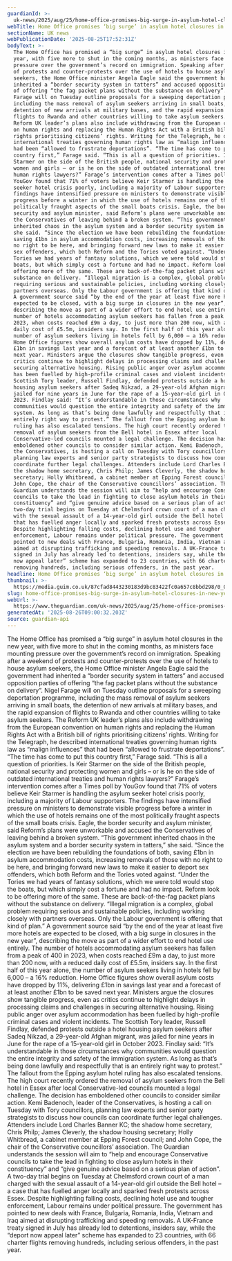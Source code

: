 ```yaml
---
guardianId: >-
  uk-news/2025/aug/25/home-office-promises-big-surge-in-asylum-hotel-closures-in-new-year
webTitle: Home Office promises ‘big surge’ in asylum hotel closures in new year
sectionName: UK news
webPublicationDate: '2025-08-25T17:52:31Z'
bodyText: >-
  The Home Office has promised a “big surge” in asylum hotel closures in the new
  year, with five more to shut in the coming months, as ministers face mounting
  pressure over the government’s record on immigration. Speaking after a weekend
  of protests and counter-protests over the use of hotels to house asylum
  seekers, the Home Office minister Angela Eagle said the government had
  inherited a “border security system in tatters” and accused opposition parties
  of offering “the fag packet plans without the substance on delivery”. Nigel
  Farage will on Tuesday outline proposals for a sweeping deportation programme,
  including the mass removal of asylum seekers arriving in small boats, the
  detention of new arrivals at military bases, and the rapid expansion of
  flights to Rwanda and other countries willing to take asylum seekers. The
  Reform UK leader’s plans also include withdrawing from the European convention
  on human rights and replacing the Human Rights Act with a British bill of
  rights prioritising citizens’ rights. Writing for the Telegraph, he described
  international treaties governing human rights law as “malign influences” that
  had been “allowed to frustrate deportations”. “The time has come to put this
  country first,” Farage said. “This is all a question of priorities. Is Keir
  Starmer on the side of the British people, national security and protecting
  women and girls – or is he on the side of outdated international treaties and
  human rights lawyers?” Farage’s intervention comes after a Times poll by
  YouGov found that 71% of voters believe Keir Starmer is handling the asylum
  seeker hotel crisis poorly, including a majority of Labour supporters. The
  findings have intensified pressure on ministers to demonstrate visible
  progress before a winter in which the use of hotels remains one of the most
  politically fraught aspects of the small boats crisis. Eagle, the border
  security and asylum minister, said Reform’s plans were unworkable and accused
  the Conservatives of leaving behind a broken system. “This government
  inherited chaos in the asylum system and a border security system in tatters,”
  she said. “Since the election we have been rebuilding the foundations of both,
  saving £1bn in asylum accommodation costs, increasing removals of those with
  no right to be here, and bringing forward new laws to make it easier to deport
  sex offenders, which both Reform and the Tories voted against. “Under the
  Tories we had years of fantasy solutions, which we were told would stop the
  boats, but which simply cost a fortune and had no impact. Reform look to be
  offering more of the same. These are back-of-the-fag packet plans without the
  substance on delivery. “Illegal migration is a complex, global problem
  requiring serious and sustainable policies, including working closely with
  partners overseas. Only the Labour government is offering that kind of plan.”
  A government source said “by the end of the year at least five more hotels are
  expected to be closed, with a big surge in closures in the new year”,
  describing the move as part of a wider effort to end hotel use entirely. The
  number of hotels accommodating asylum seekers has fallen from a peak of 400 in
  2023, when costs reached £9m a day, to just more than 200 now, with a reduced
  daily cost of £5.5m, insiders say. In the first half of this year alone, the
  number of asylum seekers living in hotels fell by 6,000 – a 16% reduction.
  Home Office figures show overall asylum costs have dropped by 11%, delivering
  £1bn in savings last year and a forecast of at least another £1bn to be saved
  next year. Ministers argue the closures show tangible progress, even as
  critics continue to highlight delays in processing claims and challenges in
  securing alternative housing. Rising public anger over asylum accommodation
  has been fuelled by high-profile criminal cases and violent incidents. The
  Scottish Tory leader, Russell Findlay, defended protests outside a hotel
  housing asylum seekers after Sadeq Nikzad, a 29-year-old Afghan migrant, was
  jailed for nine years in June for the rape of a 15-year-old girl in October
  2023. Findlay said: “It’s understandable in those circumstances why
  communities would question the entire integrity and safety of the immigration
  system. As long as that’s being done lawfully and respectfully that is an
  entirely right way to protest.” The fallout from the Epping asylum hotel
  ruling has also escalated tensions. The high court recently ordered the
  removal of asylum seekers from the Bell hotel in Essex after local
  Conservative-led councils mounted a legal challenge. The decision has
  emboldened other councils to consider similar action. Kemi Badenoch, leader of
  the Conservatives, is hosting a call on Tuesday with Tory councillors,
  planning law experts and senior party strategists to discuss how councils can
  coordinate further legal challenges. Attenders include Lord Charles Banner KC;
  the shadow home secretary, Chris Philp; James Cleverly, the shadow housing
  secretary; Holly Whitbread, a cabinet member at Epping Forest council; and
  John Cope, the chair of the Conservative councillors’ association. The
  Guardian understands the session will aim to “help and encourage Conservative
  councils to take the lead in fighting to close asylum hotels in their
  constituency” and “give genuine advice based on a serious plan of action”. A
  two-day trial begins on Tuesday at Chelmsford crown court of a man charged
  with the sexual assault of a 14-year-old girl outside the Bell hotel – a case
  that has fuelled anger locally and sparked fresh protests across Essex.
  Despite highlighting falling costs, declining hotel use and tougher
  enforcement, Labour remains under political pressure. The government has
  pointed to new deals with France, Bulgaria, Romania, India, Vietnam and Iraq
  aimed at disrupting trafficking and speeding removals. A UK-France treaty
  signed in July has already led to detentions, insiders say, while the “deport
  now appeal later” scheme has expanded to 23 countries, with 66 charter flights
  removing hundreds, including serious offenders, in the past year.
headline: Home Office promises ‘big surge’ in asylum hotel closures in new year
thumbnail: >-
  https://media.guim.co.uk/87cfad8443230183d9bc83422fc0a657c8bbd298/0_0_5002_4000/500.jpg
slug: home-office-promises-big-surge-in-asylum-hotel-closures-in-new-year
webUrl: >-
  https://www.theguardian.com/uk-news/2025/aug/25/home-office-promises-big-surge-in-asylum-hotel-closures-in-new-year
generatedAt: '2025-08-26T09:00:32.203Z'
source: guardian-api
---
```

The Home Office has promised a “big surge” in asylum hotel closures in the new year, with five more to shut in the coming months, as ministers face mounting pressure over the government’s record on immigration. Speaking after a weekend of protests and counter-protests over the use of hotels to house asylum seekers, the Home Office minister Angela Eagle said the government had inherited a “border security system in tatters” and accused opposition parties of offering “the fag packet plans without the substance on delivery”. Nigel Farage will on Tuesday outline proposals for a sweeping deportation programme, including the mass removal of asylum seekers arriving in small boats, the detention of new arrivals at military bases, and the rapid expansion of flights to Rwanda and other countries willing to take asylum seekers. The Reform UK leader’s plans also include withdrawing from the European convention on human rights and replacing the Human Rights Act with a British bill of rights prioritising citizens’ rights. Writing for the Telegraph, he described international treaties governing human rights law as “malign influences” that had been “allowed to frustrate deportations”. “The time has come to put this country first,” Farage said. “This is all a question of priorities. Is Keir Starmer on the side of the British people, national security and protecting women and girls – or is he on the side of outdated international treaties and human rights lawyers?” Farage’s intervention comes after a Times poll by YouGov found that 71% of voters believe Keir Starmer is handling the asylum seeker hotel crisis poorly, including a majority of Labour supporters. The findings have intensified pressure on ministers to demonstrate visible progress before a winter in which the use of hotels remains one of the most politically fraught aspects of the small boats crisis. Eagle, the border security and asylum minister, said Reform’s plans were unworkable and accused the Conservatives of leaving behind a broken system. “This government inherited chaos in the asylum system and a border security system in tatters,” she said. “Since the election we have been rebuilding the foundations of both, saving £1bn in asylum accommodation costs, increasing removals of those with no right to be here, and bringing forward new laws to make it easier to deport sex offenders, which both Reform and the Tories voted against. “Under the Tories we had years of fantasy solutions, which we were told would stop the boats, but which simply cost a fortune and had no impact. Reform look to be offering more of the same. These are back-of-the-fag packet plans without the substance on delivery. “Illegal migration is a complex, global problem requiring serious and sustainable policies, including working closely with partners overseas. Only the Labour government is offering that kind of plan.” A government source said “by the end of the year at least five more hotels are expected to be closed, with a big surge in closures in the new year”, describing the move as part of a wider effort to end hotel use entirely. The number of hotels accommodating asylum seekers has fallen from a peak of 400 in 2023, when costs reached £9m a day, to just more than 200 now, with a reduced daily cost of £5.5m, insiders say. In the first half of this year alone, the number of asylum seekers living in hotels fell by 6,000 – a 16% reduction. Home Office figures show overall asylum costs have dropped by 11%, delivering £1bn in savings last year and a forecast of at least another £1bn to be saved next year. Ministers argue the closures show tangible progress, even as critics continue to highlight delays in processing claims and challenges in securing alternative housing. Rising public anger over asylum accommodation has been fuelled by high-profile criminal cases and violent incidents. The Scottish Tory leader, Russell Findlay, defended protests outside a hotel housing asylum seekers after Sadeq Nikzad, a 29-year-old Afghan migrant, was jailed for nine years in June for the rape of a 15-year-old girl in October 2023. Findlay said: “It’s understandable in those circumstances why communities would question the entire integrity and safety of the immigration system. As long as that’s being done lawfully and respectfully that is an entirely right way to protest.” The fallout from the Epping asylum hotel ruling has also escalated tensions. The high court recently ordered the removal of asylum seekers from the Bell hotel in Essex after local Conservative-led councils mounted a legal challenge. The decision has emboldened other councils to consider similar action. Kemi Badenoch, leader of the Conservatives, is hosting a call on Tuesday with Tory councillors, planning law experts and senior party strategists to discuss how councils can coordinate further legal challenges. Attenders include Lord Charles Banner KC; the shadow home secretary, Chris Philp; James Cleverly, the shadow housing secretary; Holly Whitbread, a cabinet member at Epping Forest council; and John Cope, the chair of the Conservative councillors’ association. The Guardian understands the session will aim to “help and encourage Conservative councils to take the lead in fighting to close asylum hotels in their constituency” and “give genuine advice based on a serious plan of action”. A two-day trial begins on Tuesday at Chelmsford crown court of a man charged with the sexual assault of a 14-year-old girl outside the Bell hotel – a case that has fuelled anger locally and sparked fresh protests across Essex. Despite highlighting falling costs, declining hotel use and tougher enforcement, Labour remains under political pressure. The government has pointed to new deals with France, Bulgaria, Romania, India, Vietnam and Iraq aimed at disrupting trafficking and speeding removals. A UK-France treaty signed in July has already led to detentions, insiders say, while the “deport now appeal later” scheme has expanded to 23 countries, with 66 charter flights removing hundreds, including serious offenders, in the past year.
